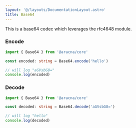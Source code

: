 ```yaml
---
layout: '@/layouts/DocumentationLayout.astro'
title: Base64
---
```


This is a base64 codec which leverages the rfc4648 module.

### Encode

```ts
import { Base64 } from '@aracna/core'

const encoded: string = Base64.encode('hello')

// will log "aGVsbG8="
console.log(encoded)
```

### Decode

```ts
import { Base64 } from '@aracna/core'

const decoded: string = Base64.decode('aGVsbG8=')

// will log "hello"
console.log(decoded)
```
